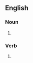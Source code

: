 {{also|red lines}}

==English==

===Noun===
{{head|en|noun form}}

# {{plural of|redline|lang=en}}

===Verb===
{{head|en|verb form}}

# {{en-third-person singular of|redline}}